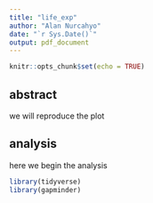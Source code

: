```yaml
---
title: "life_exp"
author: "Alan Nurcahyo"
date: "`r Sys.Date()`"
output: pdf_document
---
```


```r
knitr::opts_chunk$set(echo = TRUE)
```

## abstract
we will reproduce the plot


## analysis

here we begin the analysis

```r
library(tidyverse)
library(gapminder)
```

